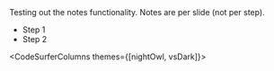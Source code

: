 
<Notes>
  Testing out the notes functionality.
  Notes are per slide (not per step).
  <ul>
    <li>Step 1</li>
    <li>Step 2</li>
  </ul>
</Notes>

<CodeSurferColumns themes={[nightOwl, vsDark]}>

<Step>

<DiapositivaUno />

```html file="./html-plain.html" 1:10,26:27
```

</Step>

<Step>

<DiapositivaTwo />

```html file="./html-plain.html" 11:18
```

</Step>

<Step>

<DiapositivaThree />

```html file="./html-plain.html" 19:25
```

</Step>

<Step>

<DiapositivaFour />

```html file="./html-plain.html" 20[21:43],21[27:48],22[19:41],23[21:31],24[13:23]
```

</Step>

</CodeSurferColumns>

